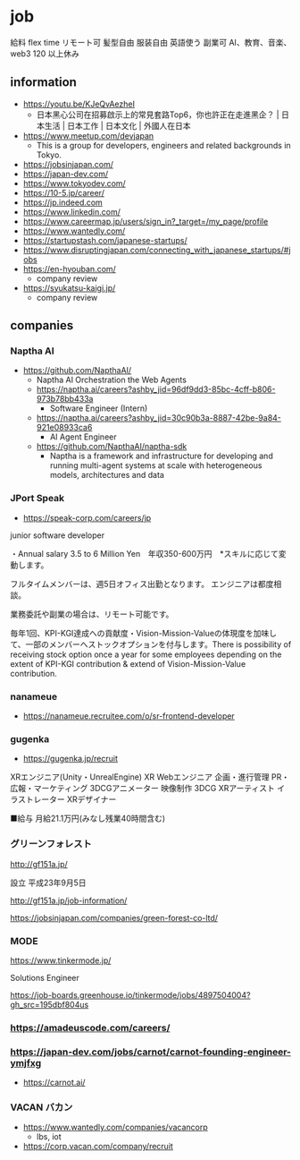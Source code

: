 # job

給料
flex time
リモート可
髪型自由
服装自由
英語使う
副業可
AI、教育、音楽、web3
120 以上休み

## information

- https://youtu.be/KJeQvAezheI
  - 日本黑心公司在招募啟示上的常見套路Top6，你也許正在走進黑企？ | 日本生活 | 日本工作 | 日本文化 | 外國人在日本
- https://www.meetup.com/devjapan
  - This is a group for developers, engineers and related backgrounds in Tokyo.
- https://jobsinjapan.com/
- https://japan-dev.com/
- https://www.tokyodev.com/
- https://10-5.jp/career/
- https://jp.indeed.com
- https://www.linkedin.com/
- https://www.careermap.jp/users/sign_in?_target=/my_page/profile
- https://www.wantedly.com/
- https://startupstash.com/japanese-startups/
- https://www.disruptingjapan.com/connecting_with_japanese_startups/#jobs
- https://en-hyouban.com/
  - company review
- https://syukatsu-kaigi.jp/
  - company review

## companies

### Naptha AI

- https://github.com/NapthaAI/
  - Naptha AI Orchestration the Web Agents
  - https://naptha.ai/careers?ashby_jid=96df9dd3-85bc-4cff-b806-973b78bb433a
    - Software Engineer (Intern)
  - https://naptha.ai/careers?ashby_jid=30c90b3a-8887-42be-9a84-921e08933ca6
    - AI Agent Engineer
  - https://github.com/NapthaAI/naptha-sdk
    - Naptha is a framework and infrastructure for developing and running multi-agent systems at scale with heterogeneous models, architectures and data

### JPort Speak

- https://speak-corp.com/careers/jp

junior software developer

 ・Annual salary 3.5 to 6 Million Yen　年収350-600万円　*スキルに応じて変動します。

フルタイムメンバーは、週5日オフィス出勤となります。 エンジニアは都度相談。

業務委託や副業の場合は、リモート可能です。

 毎年1回、KPI-KGI達成への貢献度・Vision-Mission-Valueの体現度を加味して、一部のメンバーへストックオプションを付与します。There is possibility of receiving stock option once a year for some employees depending on the extent of KPI-KGI contribution & extend of Vision-Mission-Value contribution.



### nanameue

- https://nanameue.recruitee.com/o/sr-frontend-developer


### gugenka

- https://gugenka.jp/recruit

XRエンジニア(Unity・UnrealEngine)
XR Webエンジニア
企画・進行管理
PR・広報・マーケティング
3DCGアニメーター
映像制作
3DCG XRアーティスト
イラストレーター
XRデザイナー

■給与 月給21.1万円(みなし残業40時間含む)


### グリーンフォレスト

http://gf151a.jp/

設立	平成23年9月5日

http://gf151a.jp/job-information/

https://jobsinjapan.com/companies/green-forest-co-ltd/

### MODE

https://www.tinkermode.jp/

Solutions Engineer

https://job-boards.greenhouse.io/tinkermode/jobs/4897504004?gh_src=195dbf804us

###  https://amadeuscode.com/careers/

### https://japan-dev.com/jobs/carnot/carnot-founding-engineer-ymjfxg

- https://carnot.ai/

### VACAN バカン

- https://www.wantedly.com/companies/vacancorp
  - lbs, iot
- https://corp.vacan.com/company/recruit
